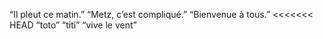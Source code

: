 "Il pleut ce matin."
"Metz, c'est compliqué."
"Bienvenue à tous."
<<<<<<< HEAD
"toto"
"titi"
"vive le vent"

